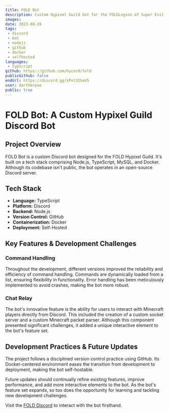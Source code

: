 ---
title: FOLD Bot
description: Custom Hypixel Guild bot for the FOLDLegion of Super Evil hypixel guild. 
images: 
date: 2023-08-26
tags:
 - discord
 - bot
 - nodejs
 - github
 - docker
 - selfhosted
languages:
 - typscript
github: https://github.com/hycord/fold
publicGithub: false
endUrl: https://discord.gg/sPxt33haV5
user: darthmrpoe
public: true
---
# FOLD Bot: A Custom Hypixel Guild Discord Bot

## Project Overview
FOLD Bot is a custom Discord bot designed for the FOLD Hypixel Guild. It's built on a tech stack comprising Node.js, TypeScript, MySQL, and Docker. Although its codebase isn't public, the bot operates in an open-source Discord server.

## Tech Stack
- **Language:** TypeScript
- **Platform:** Discord
- **Backend:** Node.js
- **Version Control:** GitHub
- **Containerization:** Docker
- **Deployment:** Self-Hosted

## Key Features & Development Challenges

### Command Handling
Throughout the development, different versions improved the reliability and efficiency of command handling. Commands are dynamically loaded from a list, ensuring flexibility in functionality. Error handling has been meticulously implemented to avoid crashes, making the bot more robust.

### Chat Relay
The bot's innovative feature is the ability for users to interact with Minecraft players directly from Discord. This included the creation of a custom socket server and a custom Minecraft packet parser. Although this component presented significant challenges, it added a unique interactive element to the bot's feature set.

## Development Practices & Future Updates
The project follows a disciplined version control practice using GitHub. Its Docker-centered environment eases the transition from development to deployment, making the bot self-hostable.

Future updates should continually refine existing features, improve performance, and add more interactive elements to the bot. As the bot's feature set expands, so too does the opportunity for learning and tackling new development challenges.

Visit the [FOLD Discord](https://discord.gg/sPxt33haV5) to interact with the bot firsthand.
